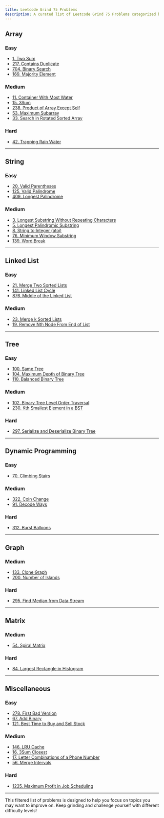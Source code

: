 ```yaml
---
title: Leetcode Grind 75 Problems
description: A curated list of Leetcode Grind 75 Problems categorized by difficulty level, starting with easy problems.
---
```


## Array

### Easy

- [1. Two Sum](https://leetcode.com/problems/two-sum/)
- [217. Contains Duplicate](https://leetcode.com/problems/contains-duplicate/)
- [704. Binary Search](https://leetcode.com/problems/binary-search/)
- [169. Majority Element](https://leetcode.com/problems/majority-element/)

### Medium

- [11. Container With Most Water](https://leetcode.com/problems/container-with-most-water/)
- [15. 3Sum](https://leetcode.com/problems/3sum/)
- [238. Product of Array Except Self](https://leetcode.com/problems/product-of-array-except-self/)
- [53. Maximum Subarray](https://leetcode.com/problems/maximum-subarray/)
- [33. Search in Rotated Sorted Array](https://leetcode.com/problems/search-in-rotated-sorted-array/)

### Hard

- [42. Trapping Rain Water](https://leetcode.com/problems/trapping-rain-water/)

---

## String

### Easy

- [20. Valid Parentheses](https://leetcode.com/problems/valid-parentheses/)
- [125. Valid Palindrome](https://leetcode.com/problems/valid-palindrome/)
- [409. Longest Palindrome](https://leetcode.com/problems/longest-palindrome/)

### Medium

- [3. Longest Substring Without Repeating Characters](https://leetcode.com/problems/longest-substring-without-repeating-characters/)
- [5. Longest Palindromic Substring](https://leetcode.com/problems/longest-palindromic-substring/)
- [8. String to Integer (atoi)](https://leetcode.com/problems/string-to-integer-atoi/)
- [76. Minimum Window Substring](https://leetcode.com/problems/minimum-window-substring/)
- [139. Word Break](https://leetcode.com/problems/word-break/)

---

## Linked List

### Easy

- [21. Merge Two Sorted Lists](https://leetcode.com/problems/merge-two-sorted-lists/)
- [141. Linked List Cycle](https://leetcode.com/problems/linked-list-cycle/)
- [876. Middle of the Linked List](https://leetcode.com/problems/middle-of-the-linked-list/)

### Medium

- [23. Merge k Sorted Lists](https://leetcode.com/problems/merge-k-sorted-lists/)
- [19. Remove Nth Node From End of List](https://leetcode.com/problems/remove-nth-node-from-end-of-list/)

---

## Tree

### Easy

- [100. Same Tree](https://leetcode.com/problems/same-tree/)
- [104. Maximum Depth of Binary Tree](https://leetcode.com/problems/maximum-depth-of-binary-tree/)
- [110. Balanced Binary Tree](https://leetcode.com/problems/balanced-binary-tree/)

### Medium

- [102. Binary Tree Level Order Traversal](https://leetcode.com/problems/binary-tree-level-order-traversal/)
- [230. Kth Smallest Element in a BST](https://leetcode.com/problems/kth-smallest-element-in-a-bst/)

### Hard

- [297. Serialize and Deserialize Binary Tree](https://leetcode.com/problems/serialize-and-deserialize-binary-tree/)

---

## Dynamic Programming

### Easy

- [70. Climbing Stairs](https://leetcode.com/problems/climbing-stairs/)

### Medium

- [322. Coin Change](https://leetcode.com/problems/coin-change/)
- [91. Decode Ways](https://leetcode.com/problems/decode-ways/)

### Hard

- [312. Burst Balloons](https://leetcode.com/problems/burst-balloons/)

---

## Graph

### Medium

- [133. Clone Graph](https://leetcode.com/problems/clone-graph/)
- [200. Number of Islands](https://leetcode.com/problems/number-of-islands/)

### Hard

- [295. Find Median from Data Stream](https://leetcode.com/problems/find-median-from-data-stream/)

---

## Matrix

### Medium

- [54. Spiral Matrix](https://leetcode.com/problems/spiral-matrix/)

### Hard

- [84. Largest Rectangle in Histogram](https://leetcode.com/problems/largest-rectangle-in-histogram/)

---

## Miscellaneous

### Easy

- [278. First Bad Version](https://leetcode.com/problems/first-bad-version/)
- [67. Add Binary](https://leetcode.com/problems/add-binary/)
- [121. Best Time to Buy and Sell Stock](https://leetcode.com/problems/best-time-to-buy-and-sell-stock/)

### Medium

- [146. LRU Cache](https://leetcode.com/problems/lru-cache/)
- [16. 3Sum Closest](https://leetcode.com/problems/3sum-closest/)
- [17. Letter Combinations of a Phone Number](https://leetcode.com/problems/letter-combinations-of-a-phone-number/)
- [56. Merge Intervals](https://leetcode.com/problems/merge-intervals/)

### Hard

- [1235. Maximum Profit in Job Scheduling](https://leetcode.com/problems/maximum-profit-in-job-scheduling/)

---

This filtered list of problems is designed to help you focus on topics you may want to improve on. Keep grinding and challenge yourself with different difficulty levels!
